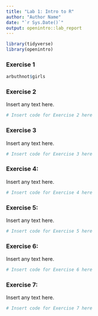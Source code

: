 ```yaml
---
title: "Lab 1: Intro to R"
author: "Author Name"
date: "`r Sys.Date()`"
output: openintro::lab_report
---
```


```r
library(tidyverse)
library(openintro)
```

### Exercise 1

```r
arbuthnot$girls
```


### Exercise 2

Insert any text here.

```r
# Insert code for Exercise 2 here
```


### Exercise 3

Insert any text here.

```r
# Insert code for Exercise 3 here
```


### Exercise 4:

Insert any text here.

```r
# Insert code for Exercise 4 here
```


### Exercise 5:

Insert any text here.

```r
# Insert code for Exercise 5 here
```


### Exercise 6:

Insert any text here.

```r
# Insert code for Exercise 6 here
```


### Exercise 7:

Insert any text here.

```r
# Insert code for Exercise 7 here
```

